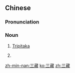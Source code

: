 ==Chinese==
{{zh-forms}}

===Pronunciation===
{{zh-pron
|m=sānzàng
|mn=sam-chōng
|cat=n
}}

===Noun===
{{zh-noun}}

# {{lb|zh|Buddhism}} [[Tripitaka]]
# {{altname|玄奘|lang=zh}}

{{zh-cat|Individuals}}

[[zh-min-nan:三藏]]
[[ko:三藏]]
[[zh:三藏]]